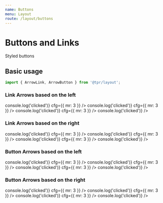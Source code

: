 ```yaml
---
name: Buttons
menu: Layout
route: /layout/buttons
---
```



# Buttons and Links

Styled buttons

## Basic usage

```js
import { ArrowLink, ArrowButton } from '@tpr/layout';
```

### Link Arrows based on the left

<Playground>
	<Flex>
		<ArrowLink
			iconSide="left"
			pointsTo="left"
			onClick={() => console.log('clicked')}
			cfg={{ mr: 3 }}
		/>
		<ArrowLink
			iconSide="left"
			pointsTo="up"
			onClick={() => console.log('clicked')}
			cfg={{ mr: 3 }}
		/>
		<ArrowLink
			iconSide="left"
			pointsTo="right"
			onClick={() => console.log('clicked')}
			cfg={{ mr: 3 }}
		/>
		<ArrowLink
			iconSide="left"
			pointsTo="down"
			onClick={() => console.log('clicked')}
		/>
	</Flex>
</Playground>

### Link Arrows based on the right

<Playground>
	<Flex>
		<ArrowLink
			iconSide="right"
			pointsTo="right"
			onClick={() => console.log('clicked')}
			cfg={{ mr: 3 }}
		/>
		<ArrowLink
			iconSide="right"
			pointsTo="up"
			onClick={() => console.log('clicked')}
			cfg={{ mr: 3 }}
		/>
		<ArrowLink
			iconSide="right"
			pointsTo="left"
			onClick={() => console.log('clicked')}
			cfg={{ mr: 3 }}
		/>
		<ArrowLink
			iconSide="right"
			pointsTo="down"
			onClick={() => console.log('clicked')}
		/>
	</Flex>
</Playground>

### Button Arrows based on the left

<Playground>
	<Flex>
		<ArrowButton
			iconSide="left"
			title="Submit"
			pointsTo="left"
			onClick={() => console.log('clicked')}
			cfg={{ mr: 3 }}
		/>
		<ArrowButton
			iconSide="left"
			title="Submit"
			pointsTo="up"
			onClick={() => console.log('clicked')}
			cfg={{ mr: 3 }}
		/>
		<ArrowButton
			iconSide="left"
			title="Submit"
			pointsTo="right"
			onClick={() => console.log('clicked')}
			cfg={{ mr: 3 }}
		/>
		<ArrowButton
			iconSide="left"
			title="Submit"
			pointsTo="down"
			onClick={() => console.log('clicked')}
		/>
	</Flex>
</Playground>

### Button Arrows based on the right

<Playground>
	<Flex>
		<ArrowButton
			iconSide="right"
			title="Submit"
			pointsTo="right"
			onClick={() => console.log('clicked')}
			cfg={{ mr: 3 }}
		/>
		<ArrowButton
			iconSide="right"
			title="Submit"
			pointsTo="up"
			onClick={() => console.log('clicked')}
			cfg={{ mr: 3 }}
		/>
		<ArrowButton
			iconSide="right"
			title="Submit"
			pointsTo="left"
			onClick={() => console.log('clicked')}
			cfg={{ mr: 3 }}
		/>
		<ArrowButton
			iconSide="right"
			title="Submit"
			pointsTo="down"
			onClick={() => console.log('clicked')}
		/>
	</Flex>
</Playground>
